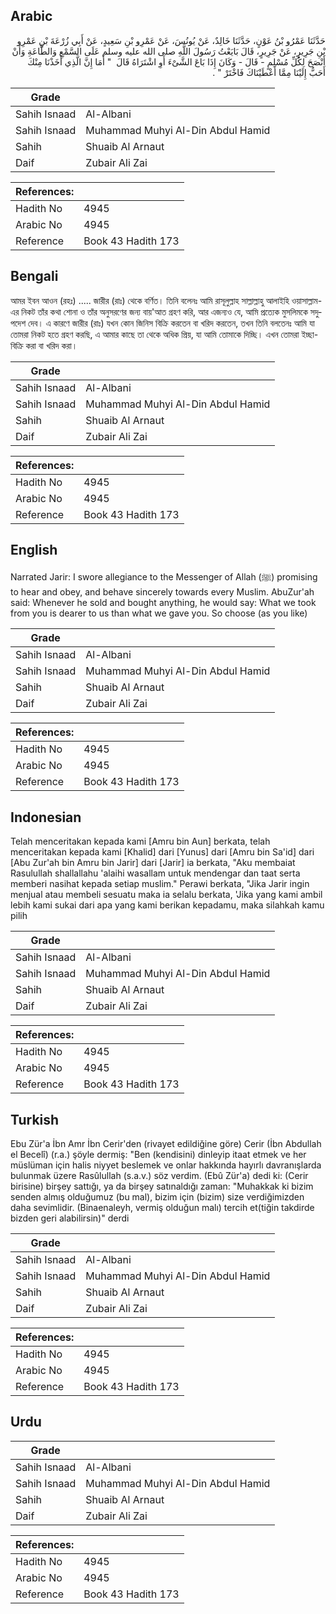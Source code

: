 ## Arabic


<div dir="rtl" lang="ar" style={{fontSize:'larger',backgroundColor:'#f8f9fa',padding:20}}>
حَدَّثَنَا عَمْرُو بْنُ عَوْنٍ، حَدَّثَنَا خَالِدٌ، عَنْ يُونُسَ، عَنْ عَمْرِو بْنِ سَعِيدٍ، عَنْ أَبِي زُرْعَةَ بْنِ عَمْرِو بْنِ جَرِيرٍ، عَنْ جَرِيرٍ، قَالَ بَايَعْتُ رَسُولَ اللَّهِ صلى الله عليه وسلم عَلَى السَّمْعِ وَالطَّاعَةِ وَأَنْ أَنْصَحَ لِكُلِّ مُسْلِمٍ - قَالَ - وَكَانَ إِذَا بَاعَ الشَّىْءَ أَوِ اشْتَرَاهُ قَالَ ‏ "‏ أَمَا إِنَّ الَّذِي أَخَذْنَا مِنْكَ أَحَبُّ إِلَيْنَا مِمَّا أَعْطَيْنَاكَ فَاخْتَرْ ‏"‏ ‏.‏
</div>
<div style={{backgroundColor:'#f8f9fa',padding:20, marginBottom: 10}}><table> <thead> <tr> <th>Grade</th> <th></th> </tr> </thead> <tbody> <tr><td>Sahih Isnaad</td><td>Al-Albani</td></tr><tr><td>Sahih Isnaad</td><td>Muhammad Muhyi Al-Din Abdul Hamid</td></tr><tr><td>Sahih</td><td>Shuaib Al Arnaut</td></tr><tr><td>Daif</td><td>Zubair Ali Zai</td></tr></tbody></table><table> <thead> <tr> <th>References:</th> <th></th> </tr> </thead> <tbody><tr><td>Hadith No</td><td>4945</td></tr><tr><td>Arabic No</td><td>4945</td></tr><tr><td>Reference</td><td>Book 43 Hadith 173</td></tr></tbody></table></div>

## Bengali


<div dir="ltr" lang="bn" style={{fontSize:'larger',backgroundColor:'#f8f9fa',padding:20}}>
আমর ইবন আওন (রহঃ) ..... জারীর (রাঃ) থেকে বর্ণিত। তিনি বলেনঃ আমি রাসূলুল্লাহ সাল্লাল্লাহু আলাইহি ওয়াসাল্লাম-এর নিকট তাঁর কথা শোনা ও তাঁর অনুসরণের জন্য বায়'আত গ্রহণ করি, আর এজন্যও যে, আমি প্রত্যেক মুসলিমকে সদুপদেশ দেব। এ কারণে জারীর (রাঃ) যখন কোন জিনিস বিক্রি করতেন বা খরিদ করতেন, তখন তিনি বলতেনঃ আমি যা তোমরা নিকট হতে গ্রহণ করছি, এ আমার কাছে তা থেকে অধিক প্রিয়, যা আমি তোমাকে দিচ্ছি। এখন তোমরা ইচ্ছা-বিক্রি করা বা খরিদ করা।
</div>
<div style={{backgroundColor:'#f8f9fa',padding:20, marginBottom: 10}}><table> <thead> <tr> <th>Grade</th> <th></th> </tr> </thead> <tbody> <tr><td>Sahih Isnaad</td><td>Al-Albani</td></tr><tr><td>Sahih Isnaad</td><td>Muhammad Muhyi Al-Din Abdul Hamid</td></tr><tr><td>Sahih</td><td>Shuaib Al Arnaut</td></tr><tr><td>Daif</td><td>Zubair Ali Zai</td></tr></tbody></table><table> <thead> <tr> <th>References:</th> <th></th> </tr> </thead> <tbody><tr><td>Hadith No</td><td>4945</td></tr><tr><td>Arabic No</td><td>4945</td></tr><tr><td>Reference</td><td>Book 43 Hadith 173</td></tr></tbody></table></div>

## English


<div dir="ltr" lang="en" style={{fontSize:'larger',backgroundColor:'#f8f9fa',padding:20}}>
Narrated Jarir: I swore allegiance to the Messenger of Allah (ﷺ) promising to hear and obey, and behave sincerely towards every Muslim. AbuZur'ah said: Whenever he sold and bought anything, he would say: What we took from you is dearer to us than what we gave you. So choose (as you like)
</div>
<div style={{backgroundColor:'#f8f9fa',padding:20, marginBottom: 10}}><table> <thead> <tr> <th>Grade</th> <th></th> </tr> </thead> <tbody> <tr><td>Sahih Isnaad</td><td>Al-Albani</td></tr><tr><td>Sahih Isnaad</td><td>Muhammad Muhyi Al-Din Abdul Hamid</td></tr><tr><td>Sahih</td><td>Shuaib Al Arnaut</td></tr><tr><td>Daif</td><td>Zubair Ali Zai</td></tr></tbody></table><table> <thead> <tr> <th>References:</th> <th></th> </tr> </thead> <tbody><tr><td>Hadith No</td><td>4945</td></tr><tr><td>Arabic No</td><td>4945</td></tr><tr><td>Reference</td><td>Book 43 Hadith 173</td></tr></tbody></table></div>

## Indonesian


<div dir="ltr" lang="id" style={{fontSize:'larger',backgroundColor:'#f8f9fa',padding:20}}>
Telah menceritakan kepada kami [Amru bin Aun] berkata, telah menceritakan kepada kami [Khalid] dari [Yunus] dari [Amru bin Sa'id] dari [Abu Zur'ah bin Amru bin Jarir] dari [Jarir] ia berkata, "Aku membaiat Rasulullah shallallahu 'alaihi wasallam untuk mendengar dan taat serta memberi nasihat kepada setiap muslim." Perawi berkata, "Jika Jarir ingin menjual atau membeli sesuatu maka ia selalu berkata, 'Jika yang kami ambil lebih kami sukai dari apa yang kami berikan kepadamu, maka silahkah kamu pilih
</div>
<div style={{backgroundColor:'#f8f9fa',padding:20, marginBottom: 10}}><table> <thead> <tr> <th>Grade</th> <th></th> </tr> </thead> <tbody> <tr><td>Sahih Isnaad</td><td>Al-Albani</td></tr><tr><td>Sahih Isnaad</td><td>Muhammad Muhyi Al-Din Abdul Hamid</td></tr><tr><td>Sahih</td><td>Shuaib Al Arnaut</td></tr><tr><td>Daif</td><td>Zubair Ali Zai</td></tr></tbody></table><table> <thead> <tr> <th>References:</th> <th></th> </tr> </thead> <tbody><tr><td>Hadith No</td><td>4945</td></tr><tr><td>Arabic No</td><td>4945</td></tr><tr><td>Reference</td><td>Book 43 Hadith 173</td></tr></tbody></table></div>

## Turkish


<div dir="ltr" lang="tr" style={{fontSize:'larger',backgroundColor:'#f8f9fa',padding:20}}>
Ebu Zür'a İbn Amr İbn Cerir'den (rivayet edildiğine göre) Cerir (İbn Abdullah el Becelî) (r.a.) şöyle dermiş: "Ben (kendisini) dinleyip itaat etmek ve her müslüman için halis niyyet beslemek ve onlar hakkında hayırlı davranışlarda bulunmak üzere Rasûlullah (s.a.v.) söz verdim. (Ebû Zür'a) dedi ki: (Cerir birisine) birşey sattığı, ya da birşey satınaldığı zaman: "Muhakkak ki bizim senden almış olduğumuz (bu mal), bizim için (bizim) size verdiğimizden daha sevimlidir. (Binaenaleyh, vermiş olduğun malı) tercih et(tiğin takdirde bizden geri alabilirsin)" derdi
</div>
<div style={{backgroundColor:'#f8f9fa',padding:20, marginBottom: 10}}><table> <thead> <tr> <th>Grade</th> <th></th> </tr> </thead> <tbody> <tr><td>Sahih Isnaad</td><td>Al-Albani</td></tr><tr><td>Sahih Isnaad</td><td>Muhammad Muhyi Al-Din Abdul Hamid</td></tr><tr><td>Sahih</td><td>Shuaib Al Arnaut</td></tr><tr><td>Daif</td><td>Zubair Ali Zai</td></tr></tbody></table><table> <thead> <tr> <th>References:</th> <th></th> </tr> </thead> <tbody><tr><td>Hadith No</td><td>4945</td></tr><tr><td>Arabic No</td><td>4945</td></tr><tr><td>Reference</td><td>Book 43 Hadith 173</td></tr></tbody></table></div>

## Urdu


<div dir="rtl" lang="ur" style={{fontSize:'larger',backgroundColor:'#f8f9fa',padding:20}}>

</div>
<div style={{backgroundColor:'#f8f9fa',padding:20, marginBottom: 10}}><table> <thead> <tr> <th>Grade</th> <th></th> </tr> </thead> <tbody> <tr><td>Sahih Isnaad</td><td>Al-Albani</td></tr><tr><td>Sahih Isnaad</td><td>Muhammad Muhyi Al-Din Abdul Hamid</td></tr><tr><td>Sahih</td><td>Shuaib Al Arnaut</td></tr><tr><td>Daif</td><td>Zubair Ali Zai</td></tr></tbody></table><table> <thead> <tr> <th>References:</th> <th></th> </tr> </thead> <tbody><tr><td>Hadith No</td><td>4945</td></tr><tr><td>Arabic No</td><td>4945</td></tr><tr><td>Reference</td><td>Book 43 Hadith 173</td></tr></tbody></table></div>